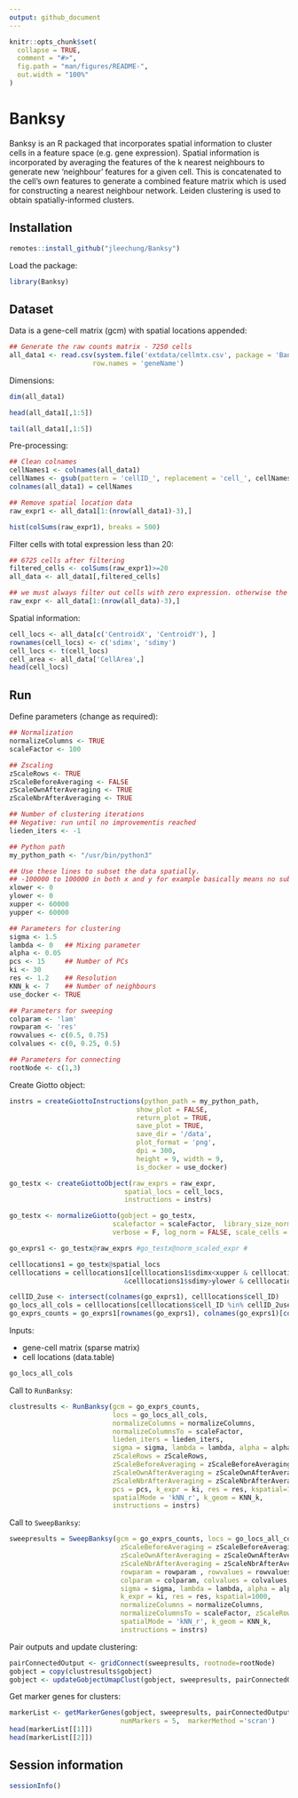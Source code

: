 ```yaml
---
output: github_document
---
```


<!-- README.md is generated from README.Rmd. Please edit that file -->

```r
knitr::opts_chunk$set(
  collapse = TRUE,
  comment = "#>",
  fig.path = "man/figures/README-",
  out.width = "100%"
)
```
# Banksy

<!-- badges: start -->
<!-- badges: end -->

Banksy is an R packaged that incorporates spatial information to cluster cells 
in a feature space (e.g. gene expression). Spatial information is incorporated 
by averaging the features of the k nearest neighbours to generate new 
'neighbour' features for a given cell. This is concatenated to the cell's own 
features to generate a combined feature matrix which is used for constructing a 
nearest neighbour network. Leiden clustering is used to obtain spatially-informed
clusters.

## Installation

```r
remotes::install_github("jleechung/Banksy")
```

Load the package:
```r
library(Banksy)
```

## Dataset

Data is a gene-cell matrix (gcm) with spatial locations appended:
```r
## Generate the raw counts matrix - 7250 cells
all_data1 <- read.csv(system.file('extdata/cellmtx.csv', package = 'Banksy'), 
                     row.names = 'geneName')
``` 
 
Dimensions:
```r
dim(all_data1)
``` 

```r
head(all_data1[,1:5])
``` 

```r
tail(all_data1[,1:5])
``` 

Pre-processing:
```r
## Clean colnames
cellNames1 <- colnames(all_data1)
cellNames <- gsub(pattern = 'cellID_', replacement = 'cell_', cellNames1)
colnames(all_data1) = cellNames

## Remove spatial location data
raw_expr1 <- all_data1[1:(nrow(all_data1)-3),]

hist(colSums(raw_expr1), breaks = 500)
``` 

Filter cells with total expression less than 20:
```r
## 6725 cells after filtering
filtered_cells <- colSums(raw_expr1)>=20
all_data <- all_data1[,filtered_cells]

## we must always filter out cells with zero expression. otherwise the normalization gives NaNs
raw_expr <- all_data[1:(nrow(all_data)-3),]
```

Spatial information:
```r
cell_locs <- all_data[c('CentroidX', 'CentroidY'), ]
rownames(cell_locs) <- c('sdimx', 'sdimy')
cell_locs <- t(cell_locs)
cell_area <- all_data['CellArea',]
head(cell_locs)
``` 

## Run

Define parameters (change as required): 
```r
## Normalization
normalizeColumns <- TRUE
scaleFactor <- 100

## Zscaling
zScaleRows <- TRUE
zScaleBeforeAveraging <- FALSE
zScaleOwnAfterAveraging <- TRUE
zScaleNbrAfterAveraging <- TRUE

## Number of clustering iterations 
## Negative: run until no improvementis reached
lieden_iters <- -1

## Python path
my_python_path <- "/usr/bin/python3"

## Use these lines to subset the data spatially.
## -100000 to 100000 in both x and y for example basically means no subsetting
xlower <- 0
ylower <- 0
xupper <- 60000
yupper <- 60000

## Parameters for clustering
sigma <- 1.5
lambda <- 0   ## Mixing parameter
alpha <- 0.05
pcs <- 15     ## Number of PCs
ki <- 30  
res <- 1.2    ## Resolution
KNN_k <- 7    ## Number of neighbours
use_docker <- TRUE

## Parameters for sweeping
colparam <- 'lam'
rowparam <- 'res'
rowvalues <- c(0.5, 0.75)
colvalues <- c(0, 0.25, 0.5)

## Parameters for connecting
rootNode <- c(1,3)
```

Create Giotto object:
```r
instrs = createGiottoInstructions(python_path = my_python_path,
                                show_plot = FALSE,
                                return_plot = TRUE,
                                save_plot = TRUE,
                                save_dir = '/data',
                                plot_format = 'png',
                                dpi = 300,
                                height = 9, width = 9,
                                is_docker = use_docker)

go_testx <- createGiottoObject(raw_exprs = raw_expr,
                             spatial_locs = cell_locs,
                             instructions = instrs)

go_testx <- normalizeGiotto(gobject = go_testx,
                          scalefactor = scaleFactor,  library_size_norm = FALSE,
                          verbose = F, log_norm = FALSE, scale_cells = FALSE, scale_genes = FALSE)

go_exprs1 <- go_testx@raw_exprs #go_testx@norm_scaled_expr #

celllocations1 = go_testx@spatial_locs
celllocations = celllocations1[celllocations1$sdimx<xupper & celllocations1$sdimx>xlower
                             &celllocations1$sdimy>ylower & celllocations1$sdimy<yupper,]

cellID_2use <- intersect(colnames(go_exprs1), celllocations$cell_ID)
go_locs_all_cols = celllocations[celllocations$cell_ID %in% cellID_2use,]
go_exprs_counts = go_exprs1[rownames(go_exprs1), colnames(go_exprs1)[colnames(go_exprs1) %in% cellID_2use]]
```

Inputs:  

- gene-cell matrix (sparse matrix)    
- cell locations (data.table)  
```r
go_locs_all_cols
```

Call to `RunBanksy`:
```r
clustresults <- RunBanksy(gcm = go_exprs_counts,
                          locs = go_locs_all_cols,
                          normalizeColumns = normalizeColumns,
                          normalizeColumnsTo = scaleFactor,
                          lieden_iters = lieden_iters,
                          sigma = sigma, lambda = lambda, alpha = alpha,
                          zScaleRows = zScaleRows,
                          zScaleBeforeAveraging = zScaleBeforeAveraging,
                          zScaleOwnAfterAveraging = zScaleOwnAfterAveraging,
                          zScaleNbrAfterAveraging = zScaleNbrAfterAveraging,
                          pcs = pcs, k_expr = ki, res = res, kspatial=1000,
                          spatialMode = 'kNN_r', k_geom = KNN_k,
                          instructions = instrs)
```

Call to `SweepBanksy`:
```r
sweepresults = SweepBanksy(gcm = go_exprs_counts, locs = go_locs_all_cols, lieden_iters=lieden_iters,
                            zScaleBeforeAveraging = zScaleBeforeAveraging,
                            zScaleOwnAfterAveraging = zScaleOwnAfterAveraging,
                            zScaleNbrAfterAveraging = zScaleNbrAfterAveraging,
                            rowparam = rowparam , rowvalues = rowvalues,
                            colparam = colparam, colvalues = colvalues,
                            sigma = sigma, lambda = lambda, alpha = alpha, pcs = pcs,
                            k_expr = ki, res = res, kspatial=1000,
                            normalizeColumns = normalizeColumns,
                            normalizeColumnsTo = scaleFactor, zScaleRows = zScaleRows,
                            spatialMode = 'kNN_r', k_geom = KNN_k,
                            instructions = instrs)
``` 

Pair outputs and update clustering:
```r
pairConnectedOutput <- gridConnect(sweepresults, rootnode=rootNode)
gobject = copy(clustresults$gobject)
gobject <- updateGobjectUmapClust(gobject, sweepresults, pairConnectedOutput)
```

Get marker genes for clusters:
```r
markerList <- getMarkerGenes(gobject, sweepresults, pairConnectedOutput, #expression_values = 'scaled',
                            numMarkers = 5,  markerMethod ='scran')
head(markerList[[1]])
head(markerList[[2]])
```

## Session information
```r
sessionInfo()
``` 
